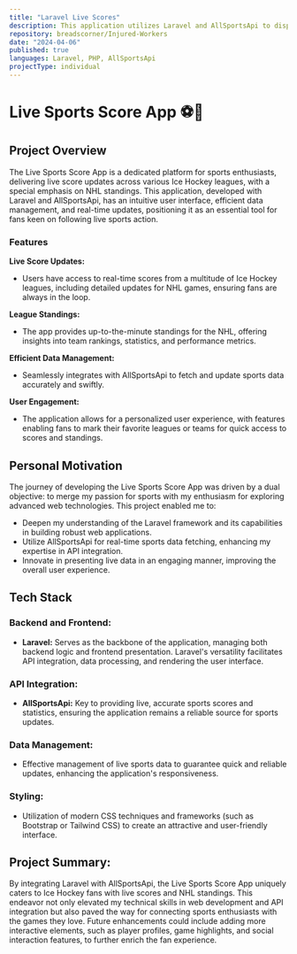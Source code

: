 ```yaml
---
title: "Laravel Live Scores"
description: This application utilizes Laravel and AllSportsApi to display live scores from various Ice Hockey leagues, including a page for live NHL standings.
repository: breadscorner/Injured-Workers
date: "2024-04-06"
published: true
languages: Laravel, PHP, AllSportsApi
projectType: individual
---
```


# Live Sports Score App ⚽🏒

## Project Overview

The Live Sports Score App is a dedicated platform for sports enthusiasts, delivering live score updates across various Ice Hockey leagues, with a special emphasis on NHL standings. This application, developed with Laravel and AllSportsApi, has an intuitive user interface, efficient data management, and real-time updates, positioning it as an essential tool for fans keen on following live sports action.

### Features

**Live Score Updates:**
- Users have access to real-time scores from a multitude of Ice Hockey leagues, including detailed updates for NHL games, ensuring fans are always in the loop.

**League Standings:**
- The app provides up-to-the-minute standings for the NHL, offering insights into team rankings, statistics, and performance metrics.

**Efficient Data Management:**
- Seamlessly integrates with AllSportsApi to fetch and update sports data accurately and swiftly.

**User Engagement:**
- The application allows for a personalized user experience, with features enabling fans to mark their favorite leagues or teams for quick access to scores and standings.

## Personal Motivation

The journey of developing the Live Sports Score App was driven by a dual objective: to merge my passion for sports with my enthusiasm for exploring advanced web technologies. This project enabled me to:
- Deepen my understanding of the Laravel framework and its capabilities in building robust web applications.
- Utilize AllSportsApi for real-time sports data fetching, enhancing my expertise in API integration.
- Innovate in presenting live data in an engaging manner, improving the overall user experience.

## Tech Stack

### Backend and Frontend:
- **Laravel:** Serves as the backbone of the application, managing both backend logic and frontend presentation. Laravel's versatility facilitates API integration, data processing, and rendering the user interface.

### API Integration:
- **AllSportsApi:** Key to providing live, accurate sports scores and statistics, ensuring the application remains a reliable source for sports updates.

### Data Management:
- Effective management of live sports data to guarantee quick and reliable updates, enhancing the application's responsiveness.

### Styling:
- Utilization of modern CSS techniques and frameworks (such as Bootstrap or Tailwind CSS) to create an attractive and user-friendly interface.

## Project Summary:

By integrating Laravel with AllSportsApi, the Live Sports Score App uniquely caters to Ice Hockey fans with live scores and NHL standings. This endeavor not only elevated my technical skills in web development and API integration but also paved the way for connecting sports enthusiasts with the games they love. Future enhancements could include adding more interactive elements, such as player profiles, game highlights, and social interaction features, to further enrich the fan experience.
